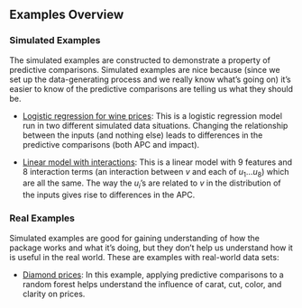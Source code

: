 ## Examples Overview

### Simulated Examples

The simulated examples are constructed to demonstrate a property of predictive comparisons.  Simulated examples are nice because (since we set up the data-generating process and we really know what's going on) it's easier to know of the predictive comparisons are telling us what they should be. 

- [Logistic regression for wine prices](examples-wine-logistic-regression.html): This is a logistic regression model run in two different simulated data situations. Changing the relationship between the inputs (and nothing else) leads to differences in the predictive comparisons (both APC and impact).

- [Linear model with interactions](examples-simulated-linear-model-interactions.html): This is a linear model with 9 features and 8 interaction terms (an interaction between $v$ and each of $u_1 \ldots u_8$) which are all the same. The way the $u_i$'s are related to $v$ in the distribution of the inputs gives rise to differences in the APC.

### Real Examples

Simulated examples are good for gaining understanding of how the package works and what it's doing, but they don't help us understand how it is useful in the real world. These are examples with real-world data sets:

- [Diamond prices](examples-diamonds.html): In this example, applying predictive comparisons to a random forest helps understand the influence of carat, cut, color, and clarity on prices.
